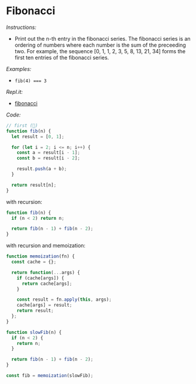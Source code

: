 # Fibonacci

_Instructions:_

- Print out the n-th entry in the fibonacci series. The fibonacci series is an
  ordering of numbers where each number is the sum of the preceeding two. For
  example, the sequence [0, 1, 1, 2, 3, 5, 8, 13, 21, 34] forms the first ten
  entries of the fibonacci series.

_Examples:_

- `fib(4) === 3`

_Repl.it:_

- <a href='https://repl.it/@rojasleon/13-fibonacci' target='_blank'>fibonacci</a>

_Code:_

```javascript
// first (🥕)
function fib(n) {
  let result = [0, 1];

  for (let i = 2; i <= n; i++) {
    const a = result[i - 1];
    const b = result[i - 2];

    result.push(a + b);
  }

  return result[n];
}
```

with recursion:

```javascript
function fib(n) {
  if (n < 2) return n;

  return fib(n - 1) + fib(n - 2);
}
```

with recursion and memoization:

```javascript
function memoization(fn) {
  const cache = {};

  return function(...args) {
    if (cache[args]) {
      return cache[args];
    }

    const result = fn.apply(this, args);
    cache[args] = result;
    return result;
  };
}

function slowFib(n) {
  if (n < 2) {
    return n;
  }

  return fib(n - 1) + fib(n - 2);
}

const fib = memoization(slowFib);
```
